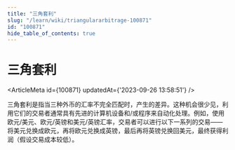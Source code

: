 ```yaml
---
title: "三角套利"
slug: "/learn/wiki/triangulararbitrage-100871"
id: "100871"
hide_table_of_contents: true
---
```



# 三角套利

<ArticleMeta id={100871} updatedAt={'2023-09-26 13:58:51'} />
<div className='border-solid border-b border-t-0 my-4 border-[var(--ifm-color-gray-300)]' />

三角套利是指当三种外币的汇率不完全匹配时，产生的差异。这种机会很少见，利用它们的交易者通常具有先进的计算机设备和/或程序来自动化处理。例如，使用欧元/美元、欧元/英镑和美元/英镑汇率，交易者可以进行以下一系列的交易——将美元兑换成欧元，再将欧元兑换成英镑，最后再将英镑兑换回美元，最终获得利润（假设交易成本较低）。
